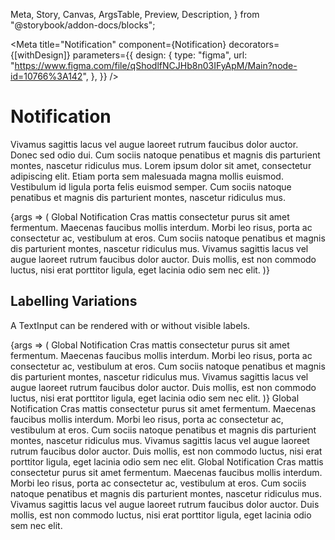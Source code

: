   Meta,
  Story,
  Canvas,
  ArgsTable,
  Preview,
  Description,
} from "@storybook/addon-docs/blocks";


<Meta
  title="Notification"
  component={Notification}
  decorators={[withDesign]}
  parameters={{
    design: {
      type: "figma",
      url:
        "https://www.figma.com/file/qShodlfNCJHb8n03IFyApM/Main?node-id=10766%3A142",
    },
  }}
/>

# Notification

<Description of={Notification} />

Vivamus sagittis lacus vel augue laoreet rutrum faucibus dolor auctor. Donec sed odio dui. Cum sociis natoque penatibus et magnis dis parturient montes, nascetur ridiculus mus. Lorem ipsum dolor sit amet, consectetur adipiscing elit. Etiam porta sem malesuada magna mollis euismod. Vestibulum id ligula porta felis euismod semper. Cum sociis natoque penatibus et magnis dis parturient montes, nascetur ridiculus mus.

<Preview withToolbar>
  <Story
    name="Default"
    args={{
      id: "basic-notification",
    }}
    argTypes={{
      blockName: { table: { disable: true } },
      modifiers: { table: { disable: true } },
    }}
  >
    {args => (
      <Notification {...args}>
        <NotificationHeading>Global Notification</NotificationHeading>
        <NotificationContent>
          Cras mattis consectetur purus sit amet fermentum. Maecenas faucibus
          mollis interdum. Morbi leo risus, porta ac consectetur ac, vestibulum
          at eros. Cum sociis natoque penatibus et magnis dis parturient montes,
          nascetur ridiculus mus. Vivamus sagittis lacus vel augue laoreet
          rutrum faucibus dolor auctor. Duis mollis, est non commodo luctus,
          nisi erat porttitor ligula, eget lacinia odio sem nec elit.
        </NotificationContent>
      </Notification>
    )}
  </Story>
</Preview>

<ArgsTable story="Default" />

## Labelling Variations

A TextInput can be rendered with or without visible labels.

<Preview withToolbar>
  <Story
    name="Variations"
    args={{
      placement: "global",
    }}
  >
    {args => (
      <Notification {...args}>
        <NotificationHeading>Global Notification</NotificationHeading>
        <NotificationContent>
          Cras mattis consectetur purus sit amet fermentum. Maecenas faucibus
          mollis interdum. Morbi leo risus, porta ac consectetur ac, vestibulum
          at eros. Cum sociis natoque penatibus et magnis dis parturient montes,
          nascetur ridiculus mus. Vivamus sagittis lacus vel augue laoreet
          rutrum faucibus dolor auctor. Duis mollis, est non commodo luctus,
          nisi erat porttitor ligula, eget lacinia odio sem nec elit.
        </NotificationContent>
      </Notification>
    )}
  </Story>
</Preview>

<Canvas>
  <Notification placement="inline" notificationType="announcement">
    <NotificationHeading>Global Notification</NotificationHeading>
    <NotificationContent>
      Cras mattis consectetur purus sit amet fermentum. Maecenas faucibus mollis
      interdum. Morbi leo risus, porta ac consectetur ac, vestibulum at eros.
      Cum sociis natoque penatibus et magnis dis parturient montes, nascetur
      ridiculus mus. Vivamus sagittis lacus vel augue laoreet rutrum faucibus
      dolor auctor. Duis mollis, est non commodo luctus, nisi erat porttitor
      ligula, eget lacinia odio sem nec elit.
    </NotificationContent>
  </Notification>
</Canvas>

<Canvas>
  <Notification placement="inline" notificationType="warning">
    <NotificationHeading>Global Notification</NotificationHeading>
    <NotificationContent>
      Cras mattis consectetur purus sit amet fermentum. Maecenas faucibus mollis
      interdum. Morbi leo risus, porta ac consectetur ac, vestibulum at eros.
      Cum sociis natoque penatibus et magnis dis parturient montes, nascetur
      ridiculus mus. Vivamus sagittis lacus vel augue laoreet rutrum faucibus
      dolor auctor. Duis mollis, est non commodo luctus, nisi erat porttitor
      ligula, eget lacinia odio sem nec elit.
    </NotificationContent>
  </Notification>
</Canvas>

<!--
const Template: Story<NotificationProps> = args => <Notification {...args} />;

const figmaParameter = {
  design: {
    type: "figma",
    url:
      "https://www.figma.com/file/qShodlfNCJHb8n03IFyApM/Main?node-id=10766%3A142",
  },
};

const commonArgTypes = {
  placement: {
    defaultValue: "sticky",
  },
};

Default.args = {
  children: "Notification content",
};
Default.argTypes = {
  notificationType: {
    defaultValue: "standard",
  },
  ...commonArgTypes,
};
Default.storyName = "Default Notification";
Default.parameters = figmaParameter;

Announcement.storyName = "Announcement with Heading";
Announcement.args = {
  notificationType: NotificationTypes.Announcement,
  heading: "New Announcement",
  children:
    "Lorem ipsum dolor sit amet, consectetur adipiscing elit, sed do eiusmod tempor incididunt ut labore et dolore magna aliqua. Lorem ipsum dolor sit amet, consectetur adipiscing elit, sed do eiusmod tempor incididunt ut labore et dolore magna aliqua.",
};
Announcement.argTypes = commonArgTypes;
Announcement.parameters = figmaParameter;

Warning.storyName = "Warning Notification with link";
Warning.args = {
  notificationType: NotificationTypes.Warning,
  children: (
    <>
      Lorem ipsum dolor sit amet, <a href="/">consectetur adipiscing elit</a>,
      sed do eiusmod tempor incididunt ut labore et dolore magna aliqua. Lorem
      ipsum dolor sit amet, consectetur adipiscing elit, sed do eiusmod tempor
      incididunt ut labore et dolore magna aliqua.
    </>
  ),
};
Warning.argTypes = commonArgTypes;
Warning.parameters = figmaParameter;

DismissibleAnnouncement.storyName = "Dismissible Notification";
DismissibleAnnouncement.args = {
  notificationType: "announcement",
  dismissible: true,
  children:
    "Lorem ipsum dolor sit amet, consectetur adipiscing elit, sed do eiusmod tempor incididunt ut labore et dolore magna aliqua. Lorem ipsum dolor sit amet, consectetur adipiscing elit, sed do eiusmod tempor incididunt ut labore et dolore magna aliqua.",
};
DismissibleAnnouncement.parameters = figmaParameter;
DismissibleAnnouncement.argTypes = commonArgTypes;

  <div style={{ height: "300px" }}>
    <Notification>Notification Content</Notification>
    <AccordionAsFAQSet {...AccordionAsFAQSet.args} count={10} />
  </div>
);

NotificationInContext.parameters = figmaParameter;
-->
